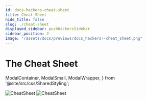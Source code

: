 ```yaml
---
id: docs-hackers-cheat-sheet
title: Cheat Sheet
hide_title: false
slug: ./cheat-sheet
displayed_sidebar: pushHackersSidebar
sidebar_position: 2
image: "/assets/docs/previews/docs_hackers--cheat_sheet.png"
---
```


# The Cheat Sheet

  ModalContainer,
  ModalSmall,
  ModalWrapper,
} from '@site/src/css/SharedStyling';

![CheatSheet](/assets/docs/hackers/cheet-sheet/cheatsheet1.webp)
![CheatSheet](/assets/docs/hackers/cheet-sheet/cheatsheet2.webp)
